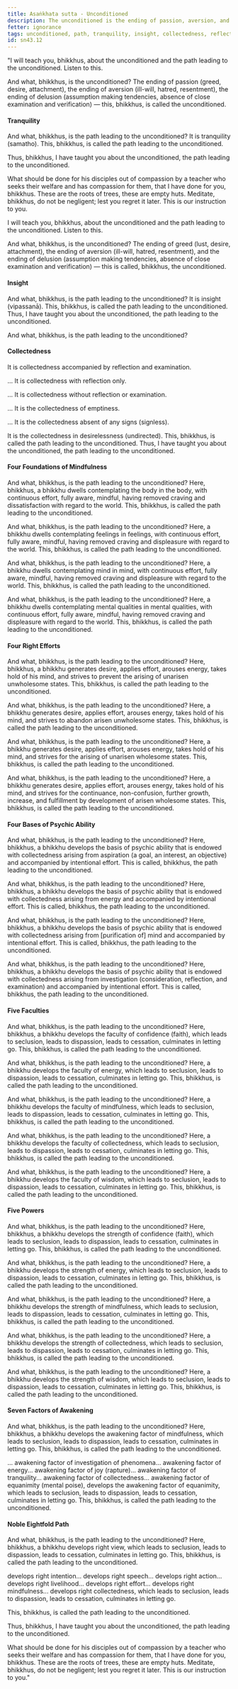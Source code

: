 ```yaml
---
title: Asaṅkhata sutta - Unconditioned
description: The unconditioned is the ending of passion, aversion, and delusion. The 37 factors leading to the unconditioned are described in brief.
fetter: ignorance
tags: unconditioned, path, tranquility, insight, collectedness, reflection, investigation, mindfulness, mental qualities, psychic ability, five faculties, five powers, seven factors of awakening, noble eightfold path, sn, sn35-44, sn43
id: sn43.12
---
```


"I will teach you, bhikkhus, about the unconditioned and the path leading to the unconditioned. Listen to this.

And what, bhikkhus, is the unconditioned? The ending of passion (greed, desire, attachment), the ending of aversion (ill-will, hatred, resentment), the ending of delusion (assumption making tendencies, absence of close examination and verification) — this, bhikkhus, is called the unconditioned.

#### Tranquility

And what, bhikkhus, is the path leading to the unconditioned? It is tranquility (samatho). This, bhikkhus, is called the path leading to the unconditioned.

Thus, bhikkhus, I have taught you about the unconditioned, the path leading to the unconditioned.

What should be done for his disciples out of compassion by a teacher who seeks their welfare and has compassion for them, that I have done for you, bhikkhus. These are the roots of trees, these are empty huts. Meditate, bhikkhus, do not be negligent; lest you regret it later. This is our instruction to you.

I will teach you, bhikkhus, about the unconditioned and the path leading to the unconditioned. Listen to this.

And what, bhikkhus, is the unconditioned? The ending of greed (lust, desire, attachment), the ending of aversion (ill-will, hatred, resentment), and the ending of delusion (assumption making tendencies, absence of close examination and verification) — this is called, bhikkhus, the unconditioned.

#### Insight

And what, bhikkhus, is the path leading to the unconditioned? It is insight (vipassanā). This, bhikkhus, is called the path leading to the unconditioned. Thus, I have taught you about the unconditioned, the path leading to the unconditioned.

And what, bhikkhus, is the path leading to the unconditioned?

#### Collectedness

It is collectedness accompanied by reflection and examination.

... It is collectedness with reflection only.

... It is collectedness without reflection or examination.

... It is the collectedness of emptiness.

... It is the collectedness absent of any signs (signless).

It is the collectedness in desirelessness (undirected). This, bhikkhus, is called the path leading to the unconditioned. Thus, I have taught you about the unconditioned, the path leading to the unconditioned.

#### Four Foundations of Mindfulness

And what, bhikkhus, is the path leading to the unconditioned? Here, bhikkhus, a bhikkhu dwells contemplating the body in the body, with continuous effort, fully aware, mindful, having removed craving and dissatisfaction with regard to the world. This, bhikkhus, is called the path leading to the unconditioned.

And what, bhikkhus, is the path leading to the unconditioned? Here, a bhikkhu dwells contemplating feelings in feelings, with continuous effort, fully aware, mindful, having removed craving and displeasure with regard to the world. This, bhikkhus, is called the path leading to the unconditioned.

And what, bhikkhus, is the path leading to the unconditioned? Here, a bhikkhu dwells contemplating mind in mind, with continuous effort, fully aware, mindful, having removed craving and displeasure with regard to the world. This, bhikkhus, is called the path leading to the unconditioned.

And what, bhikkhus, is the path leading to the unconditioned? Here, a bhikkhu dwells contemplating mental qualities in mental qualities, with continuous effort, fully aware, mindful, having removed craving and displeasure with regard to the world. This, bhikkhus, is called the path leading to the unconditioned.

#### Four Right Efforts

And what, bhikkhus, is the path leading to the unconditioned? Here, bhikkhus, a bhikkhu generates desire, applies effort, arouses energy, takes hold of his mind, and strives to prevent the arising of unarisen unwholesome states. This, bhikkhus, is called the path leading to the unconditioned.

And what, bhikkhus, is the path leading to the unconditioned? Here, a bhikkhu generates desire, applies effort, arouses energy, takes hold of his mind, and strives to abandon arisen unwholesome states. This, bhikkhus, is called the path leading to the unconditioned.

And what, bhikkhus, is the path leading to the unconditioned? Here, a bhikkhu generates desire, applies effort, arouses energy, takes hold of his mind, and strives for the arising of unarisen wholesome states. This, bhikkhus, is called the path leading to the unconditioned.

And what, bhikkhus, is the path leading to the unconditioned? Here, a bhikkhu generates desire, applies effort, arouses energy, takes hold of his mind, and strives for the continuance, non-confusion, further growth, increase, and fulfillment by development of arisen wholesome states. This, bhikkhus, is called the path leading to the unconditioned.

#### Four Bases of Psychic Ability

And what, bhikkhus, is the path leading to the unconditioned? Here, bhikkhus, a bhikkhu develops the basis of psychic ability that is endowed with collectedness arising from aspiration (a goal, an interest, an objective) and accompanied by intentional effort. This is called, bhikkhus, the path leading to the unconditioned.

And what, bhikkhus, is the path leading to the unconditioned? Here, bhikkhus, a bhikkhu develops the basis of psychic ability that is endowed with collectedness arising from energy and accompanied by intentional effort. This is called, bhikkhus, the path leading to the unconditioned.

And what, bhikkhus, is the path leading to the unconditioned? Here, bhikkhus, a bhikkhu develops the basis of psychic ability that is endowed with collectedness arising from [purification of] mind and accompanied by intentional effort. This is called, bhikkhus, the path leading to the unconditioned.

And what, bhikkhus, is the path leading to the unconditioned? Here, bhikkhus, a bhikkhu develops the basis of psychic ability that is endowed with collectedness arising from investigation (consideration, reflection, and examination) and accompanied by intentional effort. This is called, bhikkhus, the path leading to the unconditioned.

#### Five Faculties

And what, bhikkhus, is the path leading to the unconditioned? Here, bhikkhus, a bhikkhu develops the faculty of confidence (faith), which leads to seclusion, leads to dispassion, leads to cessation, culminates in letting go. This, bhikkhus, is called the path leading to the unconditioned.

And what, bhikkhus, is the path leading to the unconditioned? Here, a bhikkhu develops the faculty of energy, which leads to seclusion, leads to dispassion, leads to cessation, culminates in letting go. This, bhikkhus, is called the path leading to the unconditioned.

And what, bhikkhus, is the path leading to the unconditioned? Here, a bhikkhu develops the faculty of mindfulness, which leads to seclusion, leads to dispassion, leads to cessation, culminates in letting go. This, bhikkhus, is called the path leading to the unconditioned.

And what, bhikkhus, is the path leading to the unconditioned? Here, a bhikkhu develops the faculty of collectedness, which leads to seclusion, leads to dispassion, leads to cessation, culminates in letting go. This, bhikkhus, is called the path leading to the unconditioned.

And what, bhikkhus, is the path leading to the unconditioned? Here, a bhikkhu develops the faculty of wisdom, which leads to seclusion, leads to dispassion, leads to cessation, culminates in letting go. This, bhikkhus, is called the path leading to the unconditioned.

#### Five Powers

And what, bhikkhus, is the path leading to the unconditioned? Here, bhikkhus, a bhikkhu develops the strength of confidence (faith), which leads to seclusion, leads to dispassion, leads to cessation, culminates in letting go. This, bhikkhus, is called the path leading to the unconditioned.

And what, bhikkhus, is the path leading to the unconditioned? Here, a bhikkhu develops the strength of energy,  which leads to seclusion, leads to dispassion, leads to cessation, culminates in letting go. This, bhikkhus, is called the path leading to the unconditioned.

And what, bhikkhus, is the path leading to the unconditioned? Here, a bhikkhu develops the strength of mindfulness, which leads to seclusion, leads to dispassion, leads to cessation, culminates in letting go. This, bhikkhus, is called the path leading to the unconditioned.

And what, bhikkhus, is the path leading to the unconditioned? Here, a bhikkhu develops the strength of collectedness, which leads to seclusion, leads to dispassion, leads to cessation, culminates in letting go. This, bhikkhus, is called the path leading to the unconditioned.

And what, bhikkhus, is the path leading to the unconditioned? Here, a bhikkhu develops the strength of wisdom, which leads to seclusion, leads to dispassion, leads to cessation, culminates in letting go. This, bhikkhus, is called the path leading to the unconditioned.

#### Seven Factors of Awakening

And what, bhikkhus, is the path leading to the unconditioned? Here, bhikkhus, a bhikkhu develops the awakening factor of mindfulness, which leads to seclusion, leads to dispassion, leads to cessation, culminates in letting go. This, bhikkhus, is called the path leading to the unconditioned.

... awakening factor of investigation of phenomena... awakening factor of energy... awakening factor of joy (rapture)... awakening factor of tranquility... awakening factor of collectedness... awakening factor of equanimity (mental poise), develops the awakening factor of equanimity, which leads to seclusion, leads to dispassion, leads to cessation, culminates in letting go. This, bhikkhus, is called the path leading to the unconditioned.

#### Noble Eightfold Path

And what, bhikkhus, is the path leading to the unconditioned? Here, bhikkhus, a bhikkhu develops right view, which leads to seclusion, leads to dispassion, leads to cessation, culminates in letting go. This, bhikkhus, is called the path leading to the unconditioned.

develops right intention... develops right speech... develops right action... develops right livelihood... develops right effort... develops right mindfulness... develops right collectedness, which leads to seclusion, leads to dispassion, leads to cessation, culminates in letting go.

This, bhikkhus, is called the path leading to the unconditioned.

Thus, bhikkhus, I have taught you about the unconditioned, the path leading to the unconditioned.

What should be done for his disciples out of compassion by a teacher who seeks their welfare and has compassion for them, that I have done for you, bhikkhus. These are the roots of trees, these are empty huts. Meditate, bhikkhus, do not be negligent; lest you regret it later. This is our instruction to you."